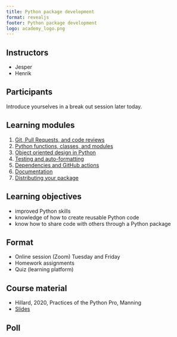 ```yaml
---
title: Python package development
format: revealjs
footer: Python package development
logo: academy_logo.png
---
```



## Instructors

* Jesper
* Henrik

## Participants

Introduce yourselves in a break out session later today.

## Learning modules
1. [Git, Pull Requests, and code reviews](01_version_control.qmd)
2. [Python functions, classes, and modules](02_function_classes.qmd)
3. [Object oriented design in Python](03_oop.qmd)
4. [Testing and auto-formatting](04_testing.qmd)
5. [Dependencies and GitHub actions](05_dependecies_ci.qmd)
6. [Documentation](06_documentation.qmd)
7. [Distributing your package](07_packaging.qmd)

## Learning objectives

* improved Python skills
* knowledge of how to create reusable Python code
* know how to share code with others through a Python package

## Format

* Online session (Zoom) Tuesday and Friday
* Homework assignments
* Quiz (learning platform)


## Course material

* Hillard, 2020, Practices of the Python Pro, Manning
* [Slides](https://dhi.github.io/python-package-development)

## Poll

